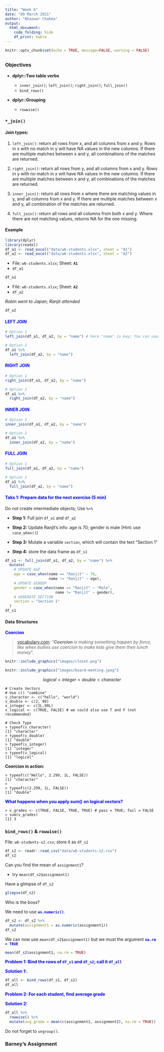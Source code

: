 ```yaml
---
title: "Week 6"
date: "09 March 2021"
author: "Bhaswar Chakma"
output:
  html_document:
    code_folding: hide
    df_print: kable
---
```


```r
knitr::opts_chunk$set(echo = TRUE, message=FALSE, warning = FALSE)
```

##  {.tabset}

### Objectives

-   **dplyr::Two table verbs**

    -   `inner_join()`; `left_join()`; `right_join()`; `full_join()`
    -   `bind_rows()`

-   **dplyr::Grouping**

    -   `rowwise()`

### `*_join()`

#### **Join types:**

1.  `left_join()`: return all rows from x, and all columns from x and y. Rows in x with no match in y will have NA values in the new columns. If there are multiple matches between x and y, all combinations of the matches are returned.

2.  `right_join()`: return all rows from y, and all columns from x and y. Rows in y with no match in x will have NA values in the new columns. If there are multiple matches between x and y, all combinations of the matches are returned.

3.  `inner_join()`: return all rows from x where there are matching values in y, and all columns from x and y. If there are multiple matches between x and y, all combination of the matches are returned.

4.  `full_join()`: return all rows and all columns from both x and y. Where there are not matching values, returns NA for the one missing.

#### **Example**

```r
library(dplyr)
library(readxl)
df_a1 <- read_excel("data/w6-students.xlsx", sheet = "A1")
df_a2 <- read_excel("data/w6-students.xlsx", sheet = "A2") 
```

-   File: `w6-students.xlsx`; Sheet: **`A1`**
-   `df_a1`

```r
df_a1 
```

-   File: `w6-students.xlsx`; Sheet: **`A2`**
-   `df_a2`

*Robin went to Japan; Ranjit attended*

```r
df_a2
```

#### [**LEFT JOIN**]{style="color: blue;"}

```r
# Option 1
left_join(df_a1, df_a2, by = "name") # here "name" is key; You can use, when needed, multiple keys e.g. by = c("id", "name")
```

```r
# Option 2
df_a1 %>%
  left_join(df_a2, by = "name")
```

#### [**RIGHT JOIN**]{style="color: blue;"}

```r
# Option 1
right_join(df_a1, df_a2, by = "name")
```

```r
# Option 2
df_a1 %>%
  right_join(df_a2, by = "name")
```

#### [**INNER JOIN**]{style="color: blue;"}

```r
# Option 1
inner_join(df_a1, df_a2, by = "name")
```

```r
# Option 2
df_a1 %>%
  inner_join(df_a2, by = "name")
```

#### [**FULL JOIN**]{style="color: blue;"}

```r
# Option 1
full_join(df_a1, df_a2, by = "name")
```

```r
# Option 2
df_a1 %>%
  full_join(df_a2, by = "name")
```

#### [Taks 1: Prepare data for the next exercise (5 min)]{style="color: blue;"}

Do not create intermediate objects; Use `%>%`

-   **Step 1:** Full join `df_a1` and `df_a2`

-   **Step 2:** Update Ranjit's info: age is 70; gender is male (Hint: use `case_when()`)

-   **Step 3:** Mutate a variable `section`, which will contain the text "Section 1"

-   **Step 4:** store the data frame as `df_s1`

```r
df_s1 <- full_join(df_a1, df_a2, by = "name") %>% 
  mutate(
    # UPDATE AGE
    age = case_when(name == "Ranjit" ~ 70,
                    name != "Ranjit" ~ age),
    # UPDATE GENDER
    gender = case_when(name == "Ranjit" ~ "Male",
                       name != "Ranjit" ~ gender),
    # GENERATE SECTION
    section = "Section 1"
  )
df_s1
```

#### **Data Structures**

[**Coercion**]{style="color: blue;"}

> [vocabulary.com](https://www.vocabulary.com/dictionary/coercion): "***Coercion** is making something happen by force, like when bullies use coercion to make kids give them their lunch money*".

```r
knitr::include_graphics("images/closet.png")
```

```r
knitr::include_graphics("images/board-meeting.jpeg")
```

$$logical < integer < double < character$$

    # Create Vectors
    # Use c() "combine"
    v_character <- c("hello", "world")
    v_double <- c(2, 99)
    v_integer <- c(2L,99L)
    v_logical <- c(TRUE, FALSE) # we could also use T and F (not recommended)

    # Check Type
    > typeof(v_character)
    [1] "character"
    > typeof(v_double)
    [1] "double"
    > typeof(v_integer)
    [1] "integer"
    > typeof(v_logical)
    [1] "logical"

**Coercion in action:**

    > typeof(c("Hello", 2.299, 1L, FALSE))
    [1] "character"
    > 
    > typeof(c(2.299, 1L, FALSE))
    [1] "double"

[**What happens when you apply sum() on logical vectors?**]{style="color: blue;"}

```
> v_grades <- c(TRUE, FALSE, TRUE, TRUE) # pass = TRUE; fail = FALSE
> sum(v_grades)
[1] 3
```

### `bind_rows()` & `rowwise()`

File: `w6-students-s2.csv`; store it as `df_s2`

```r
df_s2 <- readr::read_csv("data/w6-students-s2.csv")
df_s2
```

Can you find the mean of `assignment1`?

-   try `mean(df_s2$assignment1)`

Have a glimpse of `df_s2`

```r
glimpse(df_s2)
```

Who is the boss?

We need to use [**`as.numeric()`**]{style="color: blue;"}.

```r
df_s2 <- df_s2 %>%
  mutate(assignment1 = as.numeric(assignment1))
df_s2
```

We can now use `mean(df_s2$assignment1)` but we must the argument [**`na.rm = TRUE`**]{style="color: blue;"}

```r
mean(df_s2$assignment1, na.rm = TRUE)
```

[**Problem 1: Bind the rows of `df_s1` and `df_s2`; call it `df_all`**]{style="color: blue;"}

[**Solution 1:**]{style="color: blue;"}.

```r
df_all <- bind_rows(df_s1, df_s2)
df_all
```

[**Problem 2: For each student, find average grade**]{style="color: blue;"}

[**Solution 2:**]{style="color: blue;"}

```r
df_all %>% 
  rowwise() %>% 
  mutate(avg_grade = mean(c(assignment1, assignment2), na.rm = TRUE)) 
```

Do not forget to `ungroup()`.

### Barney's Assignment

